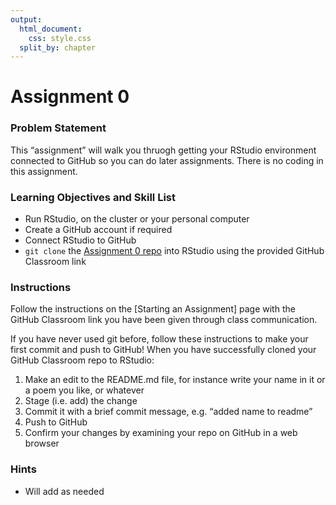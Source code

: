 ---
output:
  html_document:
    css: style.css
  split_by: chapter
---

# Assignment 0 {-}

### Problem Statement {-}
This "assignment" will walk you thruogh getting your RStudio environment
connected to GitHub so you can do later assignments. There is no coding in this
assignment.

### Learning Objectives and Skill List {-}
- Run RStudio, on the cluster or your personal computer
- Create a GitHub account if required
- Connect RStudio to GitHub
- `git clone` the [Assignment 0 repo](https://github.com/BF591-R/bf591-setup-repo)
  into RStudio using the provided GitHub Classroom link

### Instructions {-}
Follow the instructions on the [Starting an Assignment] page with the GitHub
Classroom link you have been given through class communication.

If you have never used git before, follow these instructions to make your first
commit and push to GitHub! When you have successfully cloned your GitHub
Classroom repo to RStudio:

1. Make an edit to the README.md file, for instance write your name in it or a
  poem you like, or whatever
2. Stage (i.e. add) the change
3. Commit it with a brief commit message, e.g. "added name to readme"
4. Push to GitHub
5. Confirm your changes by examining your repo on GitHub in a web browser

### Hints {-}

* Will add as needed

